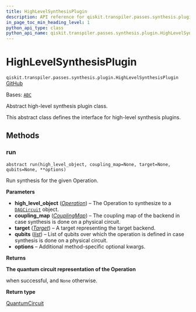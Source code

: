 ```yaml
---
title: HighLevelSynthesisPlugin
description: API reference for qiskit.transpiler.passes.synthesis.plugin.HighLevelSynthesisPlugin
in_page_toc_min_heading_level: 1
python_api_type: class
python_api_name: qiskit.transpiler.passes.synthesis.plugin.HighLevelSynthesisPlugin
---
```


# HighLevelSynthesisPlugin

<span id="qiskit.transpiler.passes.synthesis.plugin.HighLevelSynthesisPlugin" />

`qiskit.transpiler.passes.synthesis.plugin.HighLevelSynthesisPlugin` [GitHub](https://github.com/qiskit/qiskit/tree/main/qiskit/transpiler/passes/synthesis/plugin.py "view source code")

Bases: [`ABC`](https://docs.python.org/3/library/abc.html#abc.ABC "(in Python v3.12)")

Abstract high-level synthesis plugin class.

This abstract class defines the interface for high-level synthesis plugins.

## Methods

### run

<span id="qiskit.transpiler.passes.synthesis.plugin.HighLevelSynthesisPlugin.run" />

`abstract run(high_level_object, coupling_map=None, target=None, qubits=None, **options)`

Run synthesis for the given Operation.

**Parameters**

*   **high\_level\_object** ([*Operation*](qiskit.circuit.Operation "qiskit.circuit.Operation")) – The Operation to synthesize to a [`DAGCircuit`](qiskit.dagcircuit.DAGCircuit "qiskit.dagcircuit.DAGCircuit") object.
*   **coupling\_map** ([*CouplingMap*](qiskit.transpiler.CouplingMap "qiskit.transpiler.CouplingMap")) – The coupling map of the backend in case synthesis is done on a physical circuit.
*   **target** ([*Target*](qiskit.transpiler.Target "qiskit.transpiler.Target")) – A target representing the target backend.
*   **qubits** ([*list*](https://docs.python.org/3/library/stdtypes.html#list "(in Python v3.12)")) – List of qubits over which the operation is defined in case synthesis is done on a physical circuit.
*   **options** – Additional method-specific optional kwargs.

**Returns**

**The quantum circuit representation of the Operation**

when successful, and `None` otherwise.

**Return type**

[QuantumCircuit](qiskit.circuit.QuantumCircuit "qiskit.circuit.QuantumCircuit")

